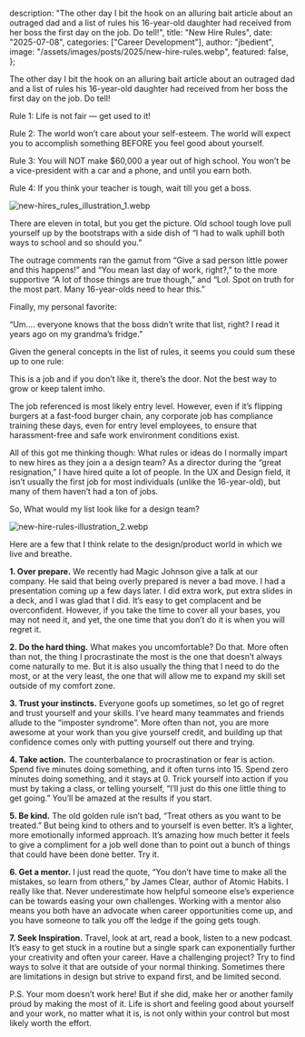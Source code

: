   description:
    "The other day I bit the hook on an alluring bait article about an outraged dad and a list of rules his 16-year-old daughter had received from her boss the first day on the job. Do tell!",
  title: "New Hire Rules",
  date: "2025-07-08",
  categories: ["Career Development"],
  author: "jbedient",
  image: "/assets/images/posts/2025/new-hire-rules.webp",
  featured: false,
};

The other day I bit the hook on an alluring bait article about an outraged dad and a list of rules his 16-year-old daughter had received from her boss the first day on the job. Do tell!

Rule 1: Life is not fair — get used to it!

Rule 2: The world won’t care about your self-esteem. The world will expect you to accomplish something BEFORE you feel good about yourself.

Rule 3: You will NOT make $60,000 a year out of high school. You won’t be a vice-president with a car and a phone, and until you earn both.

Rule 4: If you think your teacher is tough, wait till you get a boss.

![new-hires_rules_illustration_1.webp](/assets//images/posts/2025/new-hires_rules_illustration_1.webp "New Hire Rules Illustration 1")

There are eleven in total, but you get the picture. Old school tough love pull yourself up by the bootstraps with a side dish of “I had to walk uphill both ways to school and so should you.”

The outrage comments ran the gamut from “Give a sad person little power and this happens!” and “You mean last day of work, right?,” to the more supportive “A lot of those things are true though,” and “Lol. Spot on truth for the most part. Many 16-year-olds need to hear this.”

Finally, my personal favorite:

“Um…. everyone knows that the boss didn’t write that list, right? I read it years ago on my grandma’s fridge.”

Given the general concepts in the list of rules, it seems you could sum these up to one rule:

This is a job and if you don’t like it, there’s the door. Not the best way to grow or keep talent imho.

The job referenced is most likely entry level. However, even if it’s flipping burgers at a fast-food burger chain, any corporate job has compliance training these days, even for entry level employees, to ensure that harassment-free and safe work environment conditions exist.

All of this got me thinking though: What rules or ideas do I normally impart to new hires as they join a a design team? As a director during the “great resignation,” I have hired quite a lot of people. In the UX and Design field, it isn’t usually the first job for most individuals (unlike the 16-year-old), but many of them haven’t had a ton of jobs.

So, What would my list look like for a design team?

![new-hire-rules-illustration_2.webp](/assets//images/posts/2025/new-hire-rules-illustration_2.webp "New Hire Rules Illustration 2")

Here are a few that I think relate to the design/product world in which we live and breathe.

**1. Over prepare.**
We recently had Magic Johnson give a talk at our company. He said that being overly prepared is never a bad move. I had a presentation coming up a few days later. I did extra work, put extra slides in a deck, and I was glad that I did. It’s easy to get complacent and be overconfident. However, if you take the time to cover all your bases, you may not need it, and yet, the one time that you don’t do it is when you will regret it.

**2. Do the hard thing.**
What makes you uncomfortable? Do that. More often than not, the thing I procrastinate the most is the one that doesn’t always come naturally to me. But it is also usually the thing that I need to do the most, or at the very least, the one that will allow me to expand my skill set outside of my comfort zone.

**3. Trust your instincts.**
Everyone goofs up sometimes, so let go of regret and trust yourself and your skills. I’ve heard many teammates and friends allude to the “imposter syndrome”. More often than not, you are more awesome at your work than you give yourself credit, and building up that confidence comes only with putting yourself out there and trying.

**4. Take action.**
The counterbalance to procrastination or fear is action. Spend five minutes doing something, and it often turns into 15. Spend zero minutes doing something, and it stays at 0. Trick yourself into action if you must by taking a class, or telling yourself, “I’ll just do this one little thing to get going.” You’ll be amazed at the results if you start.

**5. Be kind.**
The old golden rule isn’t bad, “Treat others as you want to be treated.” But being kind to others and to yourself is even better. It’s a lighter, more emotionally informed approach. It’s amazing how much better it feels to give a compliment for a job well done than to point out a bunch of things that could have been done better. Try it.

**6. Get a mentor.**
I just read the quote, “You don’t have time to make all the mistakes, so learn from others,” by James Clear, author of Atomic Habits. I really like that. Never underestimate how helpful someone else’s experience can be towards easing your own challenges. Working with a mentor also means you both have an advocate when career opportunities come up, and you have someone to talk you off the ledge if the going gets tough.

**7. Seek Inspiration.**
Travel, look at art, read a book, listen to a new podcast. It’s easy to get stuck in a routine but a single spark can exponentially further your creativity and often your career. Have a challenging project? Try to find ways to solve it that are outside of your normal thinking. Sometimes there are limitations in design but strive to expand first, and be limited second.

P.S. Your mom doesn’t work here! But if she did, make her or another family proud by making the most of it. Life is short and feeling good about yourself and your work, no matter what it is, is not only within your control but most likely worth the effort.
